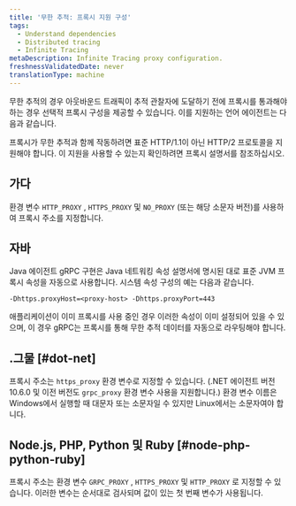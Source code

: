 ```yaml
---
title: '무한 추적: 프록시 지원 구성'
tags:
  - Understand dependencies
  - Distributed tracing
  - Infinite Tracing
metaDescription: Infinite Tracing proxy configuration.
freshnessValidatedDate: never
translationType: machine
---
```


무한 추적의 경우 아웃바운드 트래픽이 추적 관찰자에 도달하기 전에 프록시를 통과해야 하는 경우 선택적 프록시 구성을 제공할 수 있습니다. 이를 지원하는 언어 에이전트는 다음과 같습니다.

<Callout variant="important">
  프록시가 무한 추적과 함께 작동하려면 표준 HTTP/1.1이 아닌 HTTP/2 프로토콜을 지원해야 합니다. 이 지원을 사용할 수 있는지 확인하려면 프록시 설명서를 참조하십시오.
</Callout>

## 가다

환경 변수 `HTTP_PROXY` , `HTTPS_PROXY` 및 `NO_PROXY` (또는 해당 소문자 버전)를 사용하여 프록시 주소를 지정합니다.

## 자바

Java 에이전트 gRPC 구현은 Java 네트워킹 속성 설명서에 명시된 대로 표준 JVM 프록시 속성을 자동으로 사용합니다. 시스템 속성 구성의 예는 다음과 같습니다.

```
-Dhttps.proxyHost=<proxy-host> -Dhttps.proxyPort=443
```

애플리케이션이 이미 프록시를 사용 중인 경우 이러한 속성이 이미 설정되어 있을 수 있으며, 이 경우 gRPC는 프록시를 통해 무한 추적 데이터를 자동으로 라우팅해야 합니다.

## .그물 [#dot-net]

프록시 주소는 `https_proxy` 환경 변수로 지정할 수 있습니다. (.NET 에이전트 버전 10.6.0 및 이전 버전도 `grpc_proxy` 환경 변수 사용을 지원합니다.) 환경 변수 이름은 Windows에서 실행할 때 대문자 또는 소문자일 수 있지만 Linux에서는 소문자여야 합니다.

## Node.js, PHP, Python 및 Ruby [#node-php-python-ruby]

프록시 주소는 환경 변수 `GRPC_PROXY` , `HTTPS_PROXY` 및 `HTTP_PROXY` 로 지정할 수 있습니다. 이러한 변수는 순서대로 검사되며 값이 있는 첫 번째 변수가 사용됩니다.